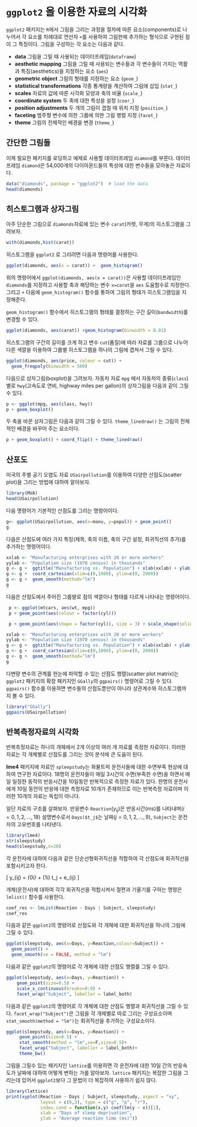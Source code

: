 # `ggplot2` 을 이용한 자료의 시각화 {#ggplot2}

`ggplot2` 패키지는 `R`에서 그림을 그리는 과정을 절차에 따른 요소(components)로 나누어서 각 요소를 차례대로 연산자 `+`를 사용하여  그림판에 추가하는 형식으로 구현된 점이 그 특징이다. 그림을 구성하는  각 요소는 다음과 같다.  

- **data** 그림을 그릴 때 사용되는 데이터프레임(`dataframe`) 
- **aesthetic mapping** 그림을 그릴 때 사용되는 변수들과 각 변수들이 가지는 역활과 특징(aesthetics)을 지정하는 요소 (`aes`)  
- **geometric object** 그림의 형태를 지정하는 요소 (`geom_`)
- **statistical transformations** 각종 통계량을 계산하여 그림에 삽입 (`stat_`)
- **scales**  자료의 값에 따른 시각화 모양과 축의 비율 (`scale_`)
- **coordinate system** 두 축에 대한 특성을 설정 (`coor_`)
- **position adjustments** 두 개의 그림이 겹칠 때 위치 지정 (`position_`)
- **faceting** 범주형 변수에 의한 그룹에 의한 그림 행렬 지정 (`facet_`)    
- **theme** 그림의 전체적인 배경을 변경 (`theme_`)


## 간단한 그림들  

이제 필요한 패키지를 로딩하고 예제로 사용할 데이터프레임 `diamond`를 부른다. 데이터프레임 `diamond`은 54,000개의 다이아몬드들의 특성에 대한 변수들을 모아놓은 자료이다.  
```r
data("diamonds", package = "ggplot2")  # load the data
head(diamonds)
```
## 히스토그램과 상자그림  

아주 단순한 그림으로  `diamonds`자료에 있는  변수 `carat`(카렛, 무게)의 히스토그램을 그려보자.
```r
with(diamonds,hist(carat))
```


히스토그램을 `ggplot2` 로 그리려면 다음과 명령어를 사용한다.
```r
ggplot(diamonds, aes(x = carat)) +  geom_histogram()
```

위의 명령어에서 `ggplot(diamonds, aes(x = carat))`은 사용할 데이터프레임인 `diamonds`를 지정하고 사용할 축과 해당하는 변수 `x=carat`을 `aes` 도움함수로 지정한다. 
그리고 `+` 다음에  `geom_histogram()` 함수를 통하여 그림의 형태가  히스토그램임을  지정해준다.

`geom_histogram()` 함수에서 히스토그램의 형태를 결정하는 구간 길이(`bandwidth`)를 변경할 수 있다.
```r
ggplot(diamonds, aes(carat)) +geom_histogram(binwidth = 0.01)
```

히스토그램의 구간의 길이를 크게 하고 변수 `cut`(품질)에 따라 자료를 그룹으로 나누어 다른 색깔을 이용하여 그룹별 히스토그램을 하나의 그림에 겹쳐서 그릴 수 있다.
```r
ggplot(diamonds, aes(price, colour = cut)) +
  geom_freqpoly(binwidth = 500)
```

다음으로 상자그림(boxplot)을 그려보자. 자동차 자료 `mpg` 에서 자동차의 종류(`class`)별로  `hwy`(고속도로 연비, highway miles per gallon)의 상자그림을 다음과 같이 그릴 수 있다.
```r
p <- ggplot(mpg, aes(class, hwy))
p + geom_boxplot()
```

 두 축을 바꾼 상자그림은 다음과 같이 그릴 수 있다. `theme_linedraw()` 는 그림의 전체적인 배경을 바꾸어 주는 요소이다. 
```r
p + geom_boxplot() + coord_flip() + theme_linedraw()
```

## 산포도 

미국의 주별 공기 오염도 자료 `USairpollution`를 이용하여 다양한 산점도(scatter plot)을 그리는 방법에 대하여 알아보자.
```r
library(MVA)
head(USairpollution)
```
다음 명령어가 기본적인 산점도를 그리는 명령어이다.
```r
g<- ggplot(USairpollution, aes(x=manu, y=popul)) + geom_point()
g
```

다음은 산점도에 여러 가지 특징(제목, 축의 이름, 축의 구간 설정, 회귀직선의 추가)를 추가하는 명령어이다.  
```r
xxlab <- "Manufacturing enterprises with 20 or more workers"
yylab <- "Population size (1970 census) in thousands"
g <- g +  ggtitle("Manufacturing vs. Population") + xlab(xxlab) + ylab(yylab)
g <- g +  coord_cartesian(xlim=c(0,1000), ylim=c(0, 2000))
g <- g +  geom_smooth(method="lm") 
g
```

 다음은 산점도에서 주어진 그룹뱔로 점의 색깔이나 형태를 다르게 나타내는 명령어이다.
```r
 p <- ggplot(mtcars, aes(wt, mpg))
 p + geom_point(aes(colour = factor(cyl)))
```

```r
 p + geom_point(aes(shape = factor(cyl)), size = 3) + scale_shape(solid = FALSE)
```

```r
xxlab <- "Manufacturing enterprises with 20 or more workers"
yylab <- "Population size (1970 census) in thousands"
g <- g +  ggtitle("Manufacturing vs. Population") + xlab(xxlab) + ylab(yylab)
g <- g +  coord_cartesian(xlim=c(0,1000), ylim=c(0, 2000))
g <- g +  geom_smooth(method="lm") 
g
```

다변량 변수의 관계를 한눈에 파악할 수 있는 산점도 행렬(scatter plot matrix)는 `ggplot2` 패키지의 확장 패키지인 `GGally`의  `ggpairs()` 명령어로 그릴 수 있다.
`ggpairs()` 함수를 이용하면 변수들의 산점도뿐만이 아니라 상관계수와 히스토그램까지 볼 수 있다. 
```r
library("GGally")
ggpairs(USairpollution)
```

## 반복측정자료의 시각화 

반복측정자료는 하나의 개체에서 2개 이상의 여러 개 자료를 측정한 자료이다. 
이러한 자료는 각 개체별로 산점도를 그리는 것이 분석에 큰 도움이 된다. 

**lme4** 패키지에 자료인 `spleepstudy`는 화물트럭 운전사들에 대한 수면부족 현상에 대하여 연구한 자료이다.  18명의 운전자들이 매일 3시간의 수면(부족한 수면)을 하면서  매일 일정한 동작의 반응시간을 10일동안 반복적으로 측정한 자료가 있다. 한명의 운전사에게 10일 동안의 반응에 대한 측정자료 10개가 존재하므로 이는 반복측정 자료이며 이러한 10개의 자료는 독립이 아니다. 



일단 자료의 구조를 살펴보자. 반응변수 `Reaction`($y_{ij}$)은 반응시간(ms)를 나타내며($i=0,1,2,\dots,18$) 설명변수로서 `Days($t_j$`는 날짜($j=0,1,2,\dots,9$), `Subject`는 운전자의 고유번호를 나타낸다.
```r
library(lme4)
str(sleepstudy)
head(sleepstudy,n=20)
```


각 운전자에 대하여 다음과 같은 단순선형회귀직선을 적합하여 각 산점도에 회귀직선을 포함시키고자 한다.

\[ y_{ij} = \beta_{0i} + \beta_{1i} t_j + e_{ij} \]

개체(운전사)에 대하여 각각 회귀직선을 적합시켜서 절편과 기울기를 구하는 명령은 
`lmlist()` 함수를 사용한다. 
```r
coef_res <- lmList(Reaction ~ Days | Subject, sleepstudy)
coef_res
```

다음과 같은 `ggplot2`의 명령어로 산점도와 각 개체에 대한 회귀직선을 하나의 그림에 그릴 수 있다. 
```r
ggplot(sleepstudy, aes(x=Days, y=Reaction,colour=Subject)) +
  geom_point() +
  geom_smooth(se = FALSE, method = "lm")
```


다음과 같은 `ggplot2`의 명령어로 각 개체에 대한 산점도 행렬를 그릴 수 있다.
```r
ggplot(sleepstudy, aes(x=Days, y=Reaction)) +
    geom_point(size=0.5) +
    scale_x_continuous(breaks=0:9) +
    facet_wrap("Subject", labeller = label_both)
```

다음과 같은 `ggplot2`의 명령어로 각 개체에 대한 산점도 행렬과 회귀직선을 그릴 수 있다. `facet_wrap("Subject")`은 그림을 각 개체별로 따로 그리는 구성요소이며 `stat_smooth(method = "lm")`는 회귀직선을 추가하는 구성요소이다.   

```r
ggplot(sleepstudy, aes(x=Days, y=Reaction)) +
     geom_point(size=0.5) +
     stat_smooth(method = "lm",se=F,size=0.5)+
     facet_wrap("Subject", labeller = label_both)+ 
     theme_bw()
```


그림을 그릴수 있는 패키지인 `lattice`를 이용하면  각 운전자에 대한 10일 간의 반응속도가 날짜에 대하여 어떻게 변하는 가를 알아보자. `lattice` 패키지는 복잡한 그림을 그리는데 있어서 `ggplot2`보다 그 문법이 더 복잡하여 사용하기 쉽지 않다.  
```r
library(lattice)
print(xyplot(Reaction ~ Days | Subject, sleepstudy, aspect = "xy",
             layout = c(6,3), type = c("g", "p", "r"),
             index.cond = function(x,y) coef(lm(y ~ x))[1],
             xlab = "Days of sleep deprivation",
             ylab = "Average reaction time (ms)"))
```

